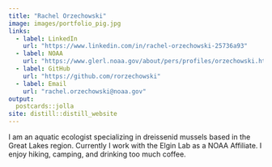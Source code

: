 ```yaml
---
title: "Rachel Orzechowski"
image: images/portfolio_pig.jpg
links:
  - label: LinkedIn
    url: "https://www.linkedin.com/in/rachel-orzechowski-25736a93"
  - label: NOAA
    url: "https://www.glerl.noaa.gov/about/pers/profiles/orzechowski.html"
  - label: GitHub
    url: "https://github.com/rorzechowski"
  - label: Email
    url: "rachel.orzechowski@noaa.gov"
output:
  postcards::jolla
site: distill::distill_website
---
```

 
I am an aquatic ecologist specializing in dreissenid mussels based in the Great Lakes region. 
Currently I work with the Elgin Lab as a NOAA Affiliate. I enjoy hiking, camping, and drinking too much coffee. 
